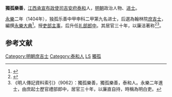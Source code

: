 '''獨孤樂善'''，[[江西承宣布政使司|江西承宣布政使司]][[吉安府|吉安府]][[泰和|泰和]]人，[[明朝|明朝]]政治人物、[[进士|进士]]。

[[永乐_(明朝)|永樂]]二年（1404年），独孤乐善中甲申科二甲第九名进士，后選為翰林院[[庶吉士|庶吉士]]，編撰[[永樂大典|永樂大典]]<ref>{{Cite book|title=翰林与明代政治 A RESEARCH ON HANLIN AND ITS POLITICAL ROLE IN THE MING DYNASTY|last=包诗卿著|first=|publisher=上海：上海古籍出版社|year=2015.07|isbn=978-7-5325-7636-4|location=|pages=189-192}}</ref>。授[[吏部|吏部]][[主事|主事]]，后升任[[礼部|礼部]][[郎中|郎中]]。其居官三十年，以廉洁著称<ref>{{cite book | language = zh-hans | author = 潘荣胜 | coauthors =  | title = 《明清进士录》 | url =  | date = 2006年 | location =  | publisher = [[中华书局|中华书局]] | id =  | isbn = 9787101043501 | pages = 25页 }}</ref><ref> 《明人傳記資料索引》（9062）：獨孤樂善，獨孤樂善，泰和人。永樂二年進士，由庶起士歷官禮部郎中，居官三十年，以廉直自持，時稱為明白吏。</ref>。

==参考文献==
{{reflist}}
{{明朝人物小作品}}
{{永樂二年甲申科殿試金榜}}

{{DEFAULTSORT:Dugu獨孤}}
[[Category:明朝庶吉士|Category:明朝庶吉士]]
[[Category:泰和人|Category:泰和人]]
[[Category:獨孤姓|LS]]
[[Category:明朝禮部郎中|獨孤]]